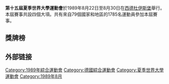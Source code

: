 {{Universiade infobox |
 Name = 第十五屆夏季世界大學運動會 |
 Logo =|
 Size = ? |
 Optional caption = Slogan : --- |
| Host city ={{FRG}}[[杜伊斯堡|杜伊斯堡]]
| Nations participating = 79 |
 Athletes participating = 1,785 |
 Events = 4大項 |
 Opening ceremony = 8月22日 |
 Closing ceremony = 8月30日 |
 Officially opened by = |
 Athlete's Oath =  |
 Judge's Oath =   |
 Torch Lighter =  |
 Stadium = [[Wedaustadion|Wedaustadion]] |
| previous = [[1987年夏季世界大學運動會|1987]]
| next = [[1991年夏季世界大學運動會|1991]]|-
}}

</div>
{{Location map+|FRG and West Berlin|width=250|float=none}
 |alt=Location of Duisburg, Bundesrepublik Deutschland
 |caption=杜伊斯堡在联邦德国的位置
 |places=
  {{Location map~ | FRG and West Berlin
   | label = 杜伊斯堡
   | background=white
    | lat_deg = 51.43
    | lon_deg =6.76}}
    | link=[[杜伊斯堡|杜伊斯堡]]
}}
</div>
'''第十五屆夏季世界大學運動會'''於1989年8月22日至8月30日在[[西德|西德]][[杜伊斯堡|杜伊斯堡]]舉行。本屆賽事共設四個大項。共有來自79個國家和地區的1785名運動員參加本屆賽事。

== 獎牌榜 ==
{{Medals table
 | caption        = 
 | host           = FRG
 | flag_template  = 
 | event          = 
 | team           = 
 | gold_URS = 9 | silver_URS = 11 | bronze_URS = 8
 | gold_USA = 9 | silver_USA = 9 | bronze_USA = 8
 | gold_CUB = 8 | silver_CUB = 7 | bronze_CUB = 4
 | gold_ITA = 8 | silver_ITA = 3 | bronze_ITA = 5
 | gold_ROU = 8 | silver_ROU = 2 | bronze_ROU = 0 | name_ROU = {{flagteam|ROU|1965}}
 | gold_HUN = 4 | silver_HUN = 4 | bronze_HUN = 1
 | gold_CHN = 4 | silver_CHN = 2 | bronze_CHN = 5
 | gold_FRG = 3 | silver_FRG = 8 | bronze_FRG = 8 | host_FRG = yes
 | gold_KEN = 3 | silver_KEN = 2 | bronze_KEN = 1
 | gold_BUL = 2 | silver_BUL = 0 | bronze_BUL = 0 | name_BUL = {{flagteam|BUL|1971}}
 | gold_FRA = 1 | silver_FRA = 1 | bronze_FRA = 3
 | gold_GDR = 1 | silver_GDR = 1 | bronze_GDR = 2
 | gold_GBR = 1 | silver_GBR = 1 | bronze_GBR = 2
 | gold_POL = 1 | silver_POL = 1 | bronze_POL = 2
 | gold_BRA = 1 | silver_BRA = 1 | bronze_BRA = 0 | name_BRA = {{flagteam|BRA|1968}}
 | gold_FIN = 1 | silver_FIN = 0 | bronze_FIN = 3
 | gold_JAM = 1 | silver_JAM = 0 | bronze_JAM = 0
 | gold_NOR = 1 | silver_NOR = 0 | bronze_NOR = 0
 | gold_ESP = 0 | silver_ESP = 3 | bronze_ESP = 4
 | gold_CAN = 0 | silver_CAN = 3 | bronze_CAN = 2
 | gold_NED = 0 | silver_NED = 2 | bronze_NED = 2
 | gold_JPN = 0 | silver_JPN = 2 | bronze_JPN = 0 | name_JPN = {{flagteam|JPN|1947}}
 | gold_SWE = 0 | silver_SWE = 1 | bronze_SWE = 1
 | gold_NGR = 0 | silver_NGR = 1 | bronze_NGR = 0
 | gold_TUR = 0 | silver_TUR = 1 | bronze_TUR = 0
 | gold_AUS = 0 | silver_AUS = 0 | bronze_AUS = 3
 | gold_GRE = 0 | silver_GRE = 0 | bronze_GRE = 1
 | gold_KOR = 0 | silver_KOR = 0 | bronze_KOR = 1 | name_KOR = {{flagteam|KOR|1984}}
}}

== 外部链接 ==

{{世界大學運動會}}

[[Category:1989年綜合運動會|Category:1989年綜合運動會]]
[[Category:德國綜合運動會|Category:德國綜合運動會]]
[[Category:夏季世界大學運動會|Category:夏季世界大學運動會]]
[[Category:1989年8月|Category:1989年8月]]